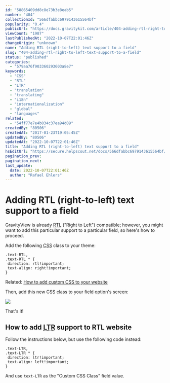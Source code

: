 ```yaml
---
id: "58865409dd8c8e73b3e8eab5"
number: "404"
collectionId: "566dfabbc6979143615564bf"
popularity: "0.4"
publicUrl: "https://docs.gravitykit.com/article/404-adding-rtl-right-to-left-text-support-to-a-field"
viewCount: "1987"
lastPublishedAt: "2022-10-07T22:01:46Z"
changeOrigin: "unknown"
name: "Adding RTL (right-to-left) text support to a field"
slug: "404-adding-rtl-right-to-left-text-support-to-a-field"
status: "published"
categories: 
  - "579aa76f903360293603a8e7"
keywords: 
  - "CSS"
  - "RTL"
  - "LTR"
  - "translation"
  - "translating"
  - "i18n"
  - "internationalization"
  - "global"
  - "languages"
related: 
  - "54ff77e7e4b034c37ea94d09"
createdBy: "80506"
createdAt: "2017-01-23T19:05:45Z"
updatedBy: "80506"
updatedAt: "2022-10-07T22:01:46Z"
title: "Adding RTL (right-to-left) text support to a field"
hsEditUrl: "https://secure.helpscout.net/docs/566dfabbc6979143615564bf/article/58865409dd8c8e73b3e8eab5"
pagination_prev: 
pagination_next: 
last_update:
  date: 2022-10-07T22:01:46Z
  author: "Rafael Ehlers"
---
```


# Adding RTL (right-to-left) text support to a field

GravityView is already <abbr title="Right to Left">RTL</abbr> ("Right to Left") compatible; however, you might want to add this particular support to a particular field, so here's how to proceed.

Add the following <abbr title="Cascading Style Sheets">CSS</abbr> class to your theme:

```
.text-RTL,
.text-RTL * {
 direction: rtl!important;
 text-align: right!important;
}
```

Related: [How to add custom CSS to your website](https://docs.gravitykit.com/article/246-adding-custom-css-to-your-website)

Then, add this new CSS class to your field option's screen:

![](https://s3.amazonaws.com/helpscout.net/docs/assets/54c58489e4b051242988532c/images/588654ffdd8c8e73b3e8eabd/file-c3O1PTgwVa.jpg)

That's it!

##  How to add <abbr title="Left to Right">LTR</abbr> support to RTL website

Follow the instructions below, but use the following code instead:

```
.text-LTR,
.text-LTR * {
 direction: ltr!important;
 text-align: left!important;
}
```

And use `text-LTR` as the "Custom CSS Class" field value.